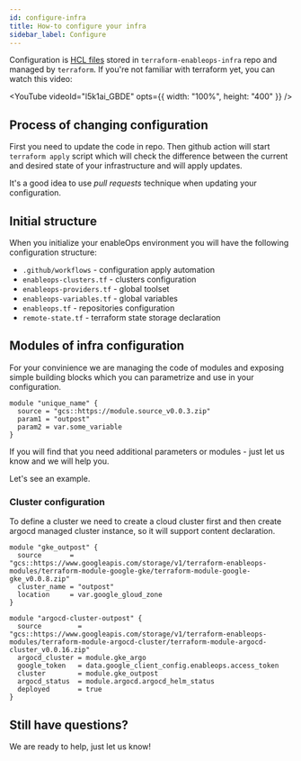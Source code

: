 ```yaml
---
id: configure-infra
title: How-to configure your infra
sidebar_label: Configure
---
```



Configuration is [HCL files](https://www.terraform.io/language/modules/syntax)
stored in `terraform-enableops-infra` repo and managed by `terraform`.
If you're not familiar with terraform yet, you can watch this video:

<YouTube videoId="l5k1ai_GBDE" opts={{ width: "100%", height: "400" }} />

## Process of changing configuration

First you need to update the code in repo. Then github action will start
`terraform apply` script which will check the difference between the current
and desired state of your infrastructure and will apply updates.

It's a good idea to use _pull requests_ technique when updating
your configuration.

## Initial structure

When you initialize your enableOps environment you will have
the following configuration structure:

- `.github/workflows` - configuration apply automation
- `enableops-clusters.tf` - clusters configuration
- `enableops-providers.tf` - global toolset
- `enableops-variables.tf` - global variables
- `enableops.tf` - repositories configuration
- `remote-state.tf` - terraform state storage declaration

## Modules of infra configuration

For your convinience we are managing the code of modules and exposing
simple building blocks which you can parametrize and use in your configuration.

```hcl title="Generic configuration block"
module "unique_name" {
  source = "gcs::https://module.source_v0.0.3.zip"
  param1 = "outpost"
  param2 = var.some_variable
}
```

If you will find that you need additional parameters or modules - just let
us know and we will help you.

Let's see an example.

### Cluster configuration

To define a cluster we need to create a cloud cluster first and then create
argocd managed cluster instance, so it will support content declaration.

```hcl title="Simple cluster"
module "gke_outpost" {
  source       = "gcs::https://www.googleapis.com/storage/v1/terraform-enableops-modules/terraform-module-google-gke/terraform-module-google-gke_v0.0.8.zip"
  cluster_name = "outpost"
  location     = var.google_gloud_zone
}

module "argocd-cluster-outpost" {
  source         = "gcs::https://www.googleapis.com/storage/v1/terraform-enableops-modules/terraform-module-argocd-cluster/terraform-module-argocd-cluster_v0.0.16.zip"
  argocd_cluster = module.gke_argo
  google_token   = data.google_client_config.enableops.access_token
  cluster        = module.gke_outpost
  argocd_status  = module.argocd.argocd_helm_status
  deployed       = true
}
```

## Still have questions?

We are ready to help, just let us know!

